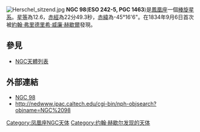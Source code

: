 [[File:Herschel_sitzend.jpg|thumb]]
'''NGC 98'''('''ESO 242-5, PGC 1463''')是[[鳳凰座|鳳凰座]]一個[[棒旋星系|棒旋星系]]。[[星等|星等]]為12.6，[[赤經|赤經]]為22分49.3秒，[[赤緯|赤緯]]為-45°16'6"。在1834年9月6日首次被[[約翰·弗里德里希·威廉·赫歇爾|約翰·弗里德里希·威廉·赫歇爾]]發現。

== 參見 ==
* [[NGC天體列表|NGC天體列表]]

== 外部連結 ==
* [https://web.archive.org/web/20041026010947/http://www.seds.org/~spider/ngc/ngc_fr.cgi?98 NGC 98]
* http://nedwww.ipac.caltech.edu/cgi-bin/nph-objsearch?objname=NGC%2098{{Wayback|url=http://nedwww.ipac.caltech.edu/cgi-bin/nph-objsearch?objname=NGC%2098 |date=20191018195020 }}

{{Catalogs|NGC=98}}

[[Category:凤凰座NGC天体|Category:凤凰座NGC天体]]
[[Category:约翰·赫歇尔发现的天体|Category:约翰·赫歇尔发现的天体]]